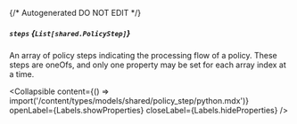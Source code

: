 {/* Autogenerated DO NOT EDIT  */}

##### `steps` *{`List[shared.PolicyStep]`}*
An array of policy steps indicating the processing flow of a policy. These steps are oneOfs, and only one property may be set for each array index at a time.

<Collapsible content={() => import('/content/types/models/shared/policy_step/python.mdx')} openLabel={Labels.showProperties} closeLabel={Labels.hideProperties} />



